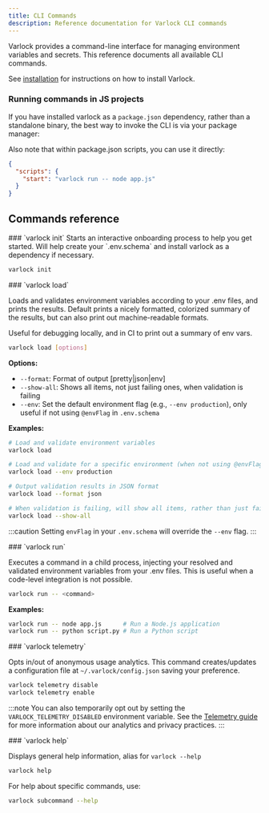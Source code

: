 ```yaml
---
title: CLI Commands
description: Reference documentation for Varlock CLI commands
---
```



Varlock provides a command-line interface for managing environment variables and secrets. This reference documents all available CLI commands.

See [installation](/getting-started/installation) for instructions on how to install Varlock.


### Running commands in JS projects

If you have installed varlock as a `package.json` dependency, rather than a standalone binary, the best way to invoke the CLI is via your package manager:

<ExecCommandWidget command="varlock ..." showBinary={false} />

Also note that within package.json scripts, you can use it directly:
```json title="package.json"
{
  "scripts": {
    "start": "varlock run -- node app.js"
  }
}
```


## Commands reference

<div class="reference-docs">

<div>
### `varlock init`
Starts an interactive onboarding process to help you get started. Will help create your `.env.schema` and install varlock as a dependency if necessary.

```bash
varlock init
```


</div>

<div>
### `varlock load`

Loads and validates environment variables according to your .env files, and prints the results. Default prints a nicely formatted, colorized summary of the results, but can also print out machine-readable formats.

Useful for debugging locally, and in CI to print out a summary of env vars.

```bash
varlock load [options]
```

**Options:**
- `--format`:     Format of output [pretty|json|env]
- `--show-all`:   Shows all items, not just failing ones, when validation is failing
- `--env`:        Set the default environment flag (e.g., `--env production`), only useful if not using `@envFlag` in `.env.schema`

**Examples:**
```bash
# Load and validate environment variables
varlock load

# Load and validate for a specific environment (when not using @envFlag in .env.schema)
varlock load --env production

# Output validation results in JSON format
varlock load --format json

# When validation is failing, will show all items, rather than just failing ones
varlock load --show-all
```

:::caution
Setting `envFlag` in your `.env.schema` will override the `--env` flag.
:::

</div>

<div>
### `varlock run`

Executes a command in a child process, injecting your resolved and validated environment variables from your .env files. This is useful when a code-level integration is not possible.

```bash
varlock run -- <command>
```

**Examples:**
```bash
varlock run -- node app.js      # Run a Node.js application
varlock run -- python script.py # Run a Python script
```

</div>

<div>
### `varlock telemetry`

Opts in/out of anonymous usage analytics. This command creates/updates a configuration file at `~/.varlock/config.json` saving your preference.

```bash
varlock telemetry disable
varlock telemetry enable
```

:::note
You can also temporarily opt out by setting the `VARLOCK_TELEMETRY_DISABLED` environment variable. See the [Telemetry guide](/guides/telemetry/) for more information about our analytics and privacy practices.
:::
</div>

<div>
### `varlock help`

Displays general help information, alias for `varlock --help`

```bash
varlock help
```

For help about specific commands, use:

```bash
varlock subcommand --help
```

</div>
</div>

